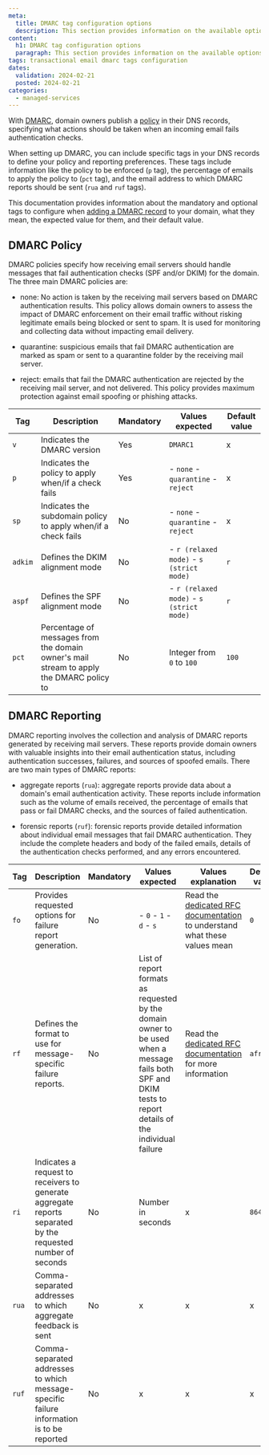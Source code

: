```yaml
---
meta:
  title: DMARC tag configuration options
  description: This section provides information on the available options for DMARC tag configuration
content:
  h1: DMARC tag configuration options
  paragraph: This section provides information on the available options for DMARC tag configuration
tags: transactional email dmarc tags configuration
dates:
  validation: 2024-02-21
  posted: 2024-02-21
categories:
  - managed-services
---
```


With [DMARC](/managed-services/transactional-email/concepts/#dmarc-record), domain owners publish a [policy](#dmarc-policy) in their DNS records, specifying what actions should be taken when an incoming email fails authentication checks.

When setting up DMARC, you can include specific tags in your DNS records to define your policy and reporting preferences. These tags include information like the policy to be enforced (`p` tag), the percentage of emails to apply the policy to (`pct` tag), and the email address to which DMARC reports should be sent (`rua` and `ruf` tags).

This documentation provides information about the mandatory and optional tags to configure when [adding a DMARC record](/managed-services/transactional-email/how-to/add-dmarc-record/) to your domain, what they mean, the expected value for them, and their default value.

## DMARC Policy

DMARC policies specify how receiving email servers should handle messages that fail authentication checks (SPF and/or DKIM) for the domain.
The three main DMARC policies are:

- none: No action is taken by the receiving mail servers based on DMARC authentication results. This policy allows domain owners to assess the impact of DMARC enforcement on their email traffic without risking legitimate emails being blocked or sent to spam. It is used for monitoring and collecting data without impacting email delivery.

- quarantine: suspicious emails that fail DMARC authentication are marked as spam or sent to a quarantine folder by the receiving mail server.

- reject: emails that fail the DMARC authentication are rejected by the receiving mail server, and not delivered. This policy provides maximum protection against email spoofing or phishing attacks.


| Tag     | Description                                                                               | Mandatory | Values expected                            | Default value |
|---------|-------------------------------------------------------------------------------------------|-----------|--------------------------------------------|---------------|
| `v`     | Indicates the DMARC version                                                               | Yes       | `DMARC1`                                   | x             |
| `p`     | Indicates the policy to apply when/if a check fails                                       | Yes       | - `none` - `quarantine` - `reject`         | x             |
| `sp`    | Indicates the subdomain policy to apply when/if a check fails                             | No        | - `none` - `quarantine` - `reject`         | x             |
| `adkim` | Defines the DKIM alignment mode                                                           | No        | - `r (relaxed mode)` - `s (strict mode)`   | `r`           |
| `aspf`  | Defines the SPF alignment mode                                                            | No        | - `r (relaxed mode)` - `s (strict mode)`   | `r`           |
| `pct`   | Percentage of messages from the domain owner's mail stream to apply the DMARC policy to   | No        | Integer from `0` to `100`                  | `100`         |

## DMARC Reporting

DMARC reporting involves the collection and analysis of DMARC reports generated by receiving mail servers.
These reports provide domain owners with valuable insights into their email authentication status, including authentication successes, failures, and sources of spoofed emails.
There are two main types of DMARC reports:

- aggregate reports (`rua`): aggregate reports provide data about a domain's email authentication activity. These reports include information such as the volume of emails received, the percentage of emails that pass or fail DMARC checks, and the sources of failed authentication.

- forensic reports (`ruf`): forensic reports provide detailed information about individual email messages that fail DMARC authentication. They include the complete headers and body of the failed emails, details of the authentication checks performed, and any errors encountered.

| Tag     | Description                                                                                                  | Mandatory | Values expected                                                                                                                                             | Values explanation                                                                                                                       | Default value   |
|---------|--------------------------------------------------------------------------------------------------------------|-----------|-------------------------------------------------------------------------------------------------------------------------------------------------------------|------------------------------------------------------------------------------------------------------------------------------------------|-----------------|
| `fo`    | Provides requested options for failure report generation.                                                    | No        | - `0` - `1` - `d` - `s`                                                                                                                                     | Read the [dedicated RFC documentation](https://datatracker.ietf.org/doc/html/rfc7489#section-11.5) to understand what these values mean  | `0`             |
| `rf`    | Defines the format to use for message-specific failure reports.                                              | No        | List of report formats as requested by the domain owner to be used when a message fails both SPF and DKIM tests to report details of the individual failure | Read the [dedicated RFC documentation](https://datatracker.ietf.org/doc/html/rfc7489#section-11.5) for more information                  | `afrf`          |
| `ri`    | Indicates a request to receivers to generate aggregate reports separated by the requested number of seconds  | No        | Number in seconds                                                                                                                                           | x                                                                                                                                        | `86400`         |
| `rua`   | Comma-separated addresses to which aggregate feedback is sent                                                | No        | x                                                                                                                                                           | x                                                                                                                                        | x               |
| `ruf`   | Comma-separated addresses to which message-specific failure information is to be reported                    | No        | x                                                                                                                                                           | x                                                                                                                                        | x               |
